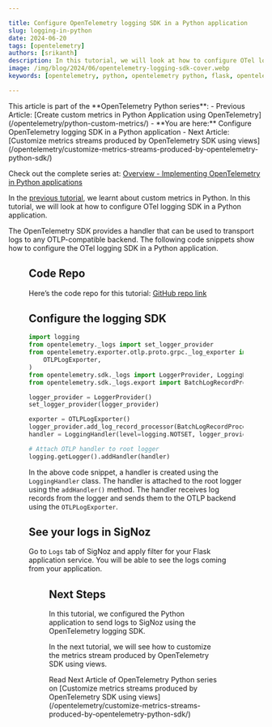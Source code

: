 ```yaml
---

title: Configure OpenTelemetry logging SDK in a Python application
slug: logging-in-python
date: 2024-06-20
tags: [opentelemetry]
authors: [srikanth]
description: In this tutorial, we will look at how to configure OTel logging SDK in a Python application.
image: /img/blog/2024/06/opentelemetry-logging-sdk-cover.webp
keywords: [opentelemetry, python, opentelemetry python, flask, opentelemetry flask]

---
```


<head>
  <link rel="canonical" href="https://signoz.io/opentelemetry/logging-in-python/"/>
</head>

<Admonition type="info">
This article is part of the **OpenTelemetry Python series**:
- Previous Article: [Create custom metrics in Python Application using OpenTelemetry](/opentelemetry/python-custom-metrics/)
- **You are here:** Configure OpenTelemetry logging SDK in a Python application
- Next Article: [Customize metrics streams produced by OpenTelemetry SDK using views](/opentelemetry/customize-metrics-streams-produced-by-opentelemetry-python-sdk/)

Check out the complete series at: [Overview - Implementing OpenTelemetry in Python applications](/opentelemetry/python-overview/)
</Admonition>

In the [previous tutorial](/opentelemetry/python-custom-metrics/), we learnt about custom metrics in Python. In this tutorial, we will look at how to configure OTel logging SDK in a Python application.

The OpenTelemetry SDK provides a handler that can be used to transport logs to any OTLP-compatible backend. The following code snippets show how to configure the OTel logging SDK in a Python application.

<Figure src="/img/opentelemetry/2024/06/opentelemetry-logging-sdk-cover.webp" alt="d" caption="" />

## Code Repo

Here’s the code repo for this tutorial: [GitHub repo link](https://github.com/ezeslucky/monitrix.git/opentelemetry-python-example/tree/main/lesson-6)

## Configure the logging SDK

```python
import logging
from opentelemetry._logs import set_logger_provider
from opentelemetry.exporter.otlp.proto.grpc._log_exporter import (
    OTLPLogExporter,
)
from opentelemetry.sdk._logs import LoggerProvider, LoggingHandler
from opentelemetry.sdk._logs.export import BatchLogRecordProcessor

logger_provider = LoggerProvider()
set_logger_provider(logger_provider)

exporter = OTLPLogExporter()
logger_provider.add_log_record_processor(BatchLogRecordProcessor(exporter))
handler = LoggingHandler(level=logging.NOTSET, logger_provider=logger_provider)

# Attach OTLP handler to root logger
logging.getLogger().addHandler(handler)

```

In the above code snippet, a handler is created using the `LoggingHandler` class. The handler is attached to the root logger using the `addHandler()` method. The handler receives log records from the logger and sends them to the OTLP backend using the `OTLPLogExporter`.

## See your logs in SigNoz

Go to `Logs` tab of SigNoz and apply filter for your Flask application service. You will be able to see the logs coming from your application.

<Figure src="/img/opentelemetry/2024/06/flask-app-logs.webp" alt="Logs from your Flask application" caption="Logs from your Flask application" />

## Next Steps

In this tutorial, we configured the Python application to send logs to SigNoz using the OpenTelemetry logging SDK.

In the next tutorial, we will see how to customize the metrics stream produced by OpenTelemetry SDK using views.

<Admonition type="info">
Read Next Article of OpenTelemetry Python series on [Customize metrics streams produced by OpenTelemetry SDK using views](/opentelemetry/customize-metrics-streams-produced-by-opentelemetry-python-sdk/)
</Admonition>
